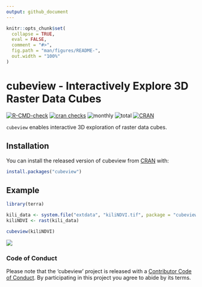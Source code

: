 ```yaml
---
output: github_document
---
```


<!-- README.md is generated from README.Rmd. Please edit that file -->

```r
knitr::opts_chunk$set(
  collapse = TRUE,
  eval = FALSE,
  comment = "#>",
  fig.path = "man/figures/README-",
  out.width = "100%"
)
```

# cubeview - Interactively Explore 3D Raster Data Cubes

<!-- badges: start -->
[![R-CMD-check](https://github.com/r-spatial/cubeview/actions/workflows/R-CMD-check.yaml/badge.svg)](https://github.com/r-spatial/cubeview/actions/workflows/R-CMD-check.yaml)
[![cran checks](https://badges.cranchecks.info/worst/cubeview.svg)](https://cran.r-project.org/web/checks/check_results_cubeview.html)
![monthly](https://cranlogs.r-pkg.org/badges/cubeview)
![total](https://cranlogs.r-pkg.org/badges/grand-total/cubeview)
[![CRAN](https://www.r-pkg.org/badges/version/cubeview?color=009999)](https://cran.r-project.org/package=cubeview)
<!-- badges: end -->

`cubeview` enables interactive 3D exploration of raster data cubes.

## Installation

You can install the released version of cubeview from [CRAN](https://CRAN.R-project.org) with:

``` r
install.packages("cubeview")
```

## Example

``` r
library(terra)

kili_data <- system.file("extdata", "kiliNDVI.tif", package = "cubeview")
kiliNDVI <- rast(kili_data)

cubeview(kiliNDVI)
```
![](man/figures/README-kili_cube.png)

### Code of Conduct

Please note that the 'cubeview' project is released with a [Contributor Code of Conduct](https://github.com/r-spatial/cubeview/blob/master/CODE_OF_CONDUCT.md). By participating in this project you agree to abide by its terms.

